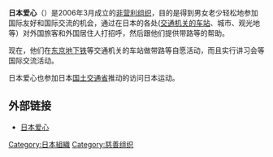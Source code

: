 '''日本爱心'''（{{lang|ja|ハートフル・ジャパン}}）是2006年3月成立的[[非营利组织|非营利组织]]，目的是得到男女老少轻松地参加国际友好和国际交流的机会，通过在日本的各处([[鐵路車站|交通机关的车站]]、城市、观光地等）对外国旅客和外国居住人打招呼，然后跟他们提供带路等的帮助。

现在，他们在[[东京地下铁|东京地下铁]]等交通机关的车站做带路等自愿活动，而且实行讲习会等国际交流活动。

日本爱心也参加日本[[国土交通省|国土交通省]]推动的访问日本运动。

== 外部链接 ==
* [https://web.archive.org/web/20070218004908/http://www.heartfuljapan.net/english/ 日本爱心]

{{Japan-org-stub}}

[[Category:日本組織|Category:日本組織]]
[[Category:慈善组织|Category:慈善组织]]